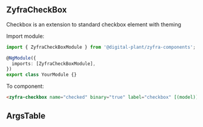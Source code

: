 
## ZyfraCheckBox

<Subtitle>Checkbox is an extension to standard checkbox element with theming</Subtitle>

Import module:

```typescript
import { ZyfraCheckBoxModule } from '@digital-plant/zyfra-components';

@NgModule({
  imports: [ZyfraCheckBoxModule],
})
export class YourModule {}
```

To component:

```html
<zyfra-checkbox name="checked" binary="true" label="checkbox" [(model)]="model"> ></zyfra-checkbox>
```

## ArgsTable

<ArgsTable of={ZyfraCheckboxComponent} />
